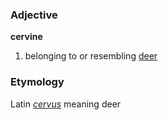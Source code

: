 ===Adjective===
'''cervine'''

# belonging to or resembling [[deer]]

===Etymology===
Latin ''[[cervus]]'' meaning deer